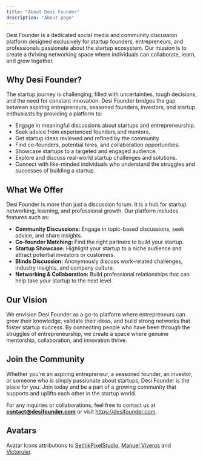 ```yaml
---
title: "About Desi Founder"
description: "About page"
---
```


Desi Founder is a dedicated social media and community discussion platform designed exclusively for startup founders, entrepreneurs, and professionals passionate about the startup ecosystem. Our mission is to create a thriving networking space where individuals can collaborate, learn, and grow together.

## **Why Desi Founder?**

The startup journey is challenging, filled with uncertainties, tough decisions, and the need for constant innovation. Desi Founder bridges the gap between aspiring entrepreneurs, seasoned founders, investors, and startup enthusiasts by providing a platform to:

- Engage in meaningful discussions about startups and entrepreneurship.
- Seek advice from experienced founders and mentors.
- Get startup ideas reviewed and refined by the community.
- Find co-founders, potential hires, and collaboration opportunities.
- Showcase startups to a targeted and engaged audience.
- Explore and discuss real-world startup challenges and solutions.
- Connect with like-minded individuals who understand the struggles and successes of building a startup.

## **What We Offer**

Desi Founder is more than just a discussion forum. It is a hub for startup networking, learning, and professional growth. Our platform includes features such as:

- **Community Discussions:** Engage in topic-based discussions, seek advice, and share insights.
- **Co-founder Matching:** Find the right partners to build your startup.
- **Startup Showcase:** Highlight your startup to a niche audience and attract potential investors or customers.
- **Blinds Discussion:** Anonymously discuss work-related challenges, industry insights, and company culture.
- **Networking & Collaboration:** Build professional relationships that can help take your startup to the next level.

## **Our Vision**

We envision Desi Founder as a go-to platform where entrepreneurs can grow their knowledge, validate their ideas, and build strong networks that foster startup success. By connecting people who have been through the struggles of entrepreneurship, we create a space where genuine mentorship, collaboration, and innovation thrive.

## **Join the Community**

Whether you're an aspiring entrepreneur, a seasoned founder, an investor, or someone who is simply passionate about startups, Desi Founder is the place for you. Join today and be a part of a growing community that supports and uplifts each other in the startup world.

For any inquiries or collaborations, feel free to contact us at [**<u>contact@desifounder.com</u>**](mailto:contact@desifounder.com) or visit [<u>https://desifounder.com</u>](https://desifounder.com).

## **Avatars**

Avatar Icons attributions to [<u>SetitikPixelStudio</u>](https://www.flaticon.com/authors/setitikpixelstudio), [<u>Manuel Viveros</u>](https://www.flaticon.com/authors/manuel-viveros) and [<u>Victoruler</u>](https://www.flaticon.com/authors/victoruler).